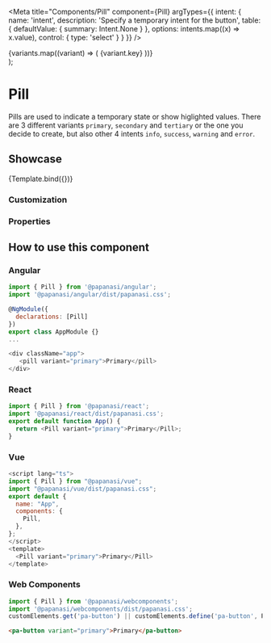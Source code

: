 
<Meta
  title="Components/Pill"
  component={Pill}
  argTypes={{
    intent: {
      name: 'intent',
      description: 'Specify a temporary intent for the button',
      table: {
        defaultValue: { summary: Intent.None }
      },
      options: intents.map((x) => x.value),
      control: { type: 'select' }
    }
  }}
/>

  <div>
    {variants.map((variant) => (
      <Pill key={variant.key} {...args} variant={variant.value}>
        {variant.key}
      </Pill>
    ))}
  </div>
);

# Pill

Pills are used to indicate a temporary state or show higlighted values.
There are 3 different variants `primary`, `secondary` and `tertiary` or the one you decide to create, but also other 4 intents `info`, `success`, `warning` and `error`.

## Showcase

<Canvas>
  <Story name="Default" args={{ intent: '' }}>
    {Template.bind({})}
  </Story>
</Canvas>

### Customization

<Customization />

### Properties

<ArgsTable story="Default" of={Pill} />

## How to use this component

### Angular

```js
import { Pill } from '@papanasi/angular';
import '@papanasi/angular/dist/papanasi.css';

@NgModule({
  declarations: [Pill]
})
export class AppModule {}
...

<div className="app">
   <pill variant="primary">Primary</pill>
</div>
```

### React

```js
import { Pill } from '@papanasi/react';
import '@papanasi/react/dist/papanasi.css';
export default function App() {
  return <Pill variant="primary">Primary</Pill>;
}
```

### Vue

```js
<script lang="ts">
import { Pill } from "@papanasi/vue";
import "@papanasi/vue/dist/papanasi.css";
export default {
  name: "App",
  components: {
    Pill,
  },
};
</script>
<template>
  <Pill variant="primary">Primary</Pill>
</template>
```

### Web Components

```js
import { Pill } from '@papanasi/webcomponents';
import '@papanasi/webcomponents/dist/papanasi.css';
customElements.get('pa-button') || customElements.define('pa-button', Pill);
```

```html
<pa-button variant="primary">Primary</pa-button>
```
